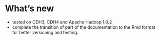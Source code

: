# What's new

* tested on CDH3, CDH4 and Apache Hadoop 1.0.2
* complete the transition of part of the documentation to the Rmd format for better versioning and testing. 